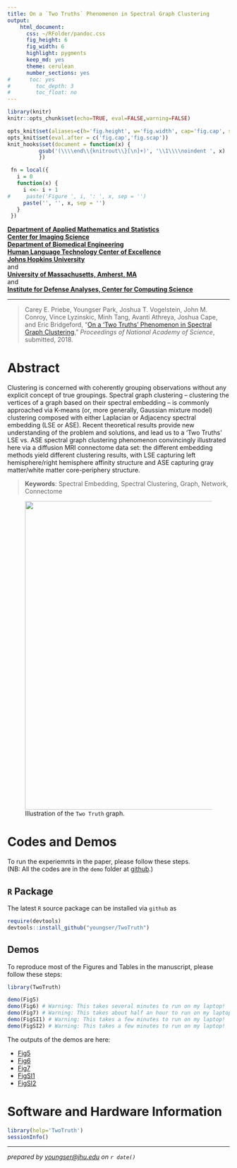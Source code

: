 ```yaml
---
title: On a `Two Truths` Phenomenon in Spectral Graph Clustering
output: 
    html_document:
      css: ~/RFolder/pandoc.css
      fig_height: 6
      fig_width: 6
      highlight: pygments
      keep_md: yes
      theme: cerulean
      number_sections: yes
#      toc: yes
#        toc_depth: 3
#        toc_float: no
---
```


```r
library(knitr)
knitr::opts_chunk$set(echo=TRUE, eval=FALSE,warning=FALSE)

opts_knit$set(aliases=c(h='fig.height', w='fig.width', cap='fig.cap', scap='fig.scap'))                                                                               
opts_knit$set(eval.after = c('fig.cap','fig.scap'))                                                                            
knit_hooks$set(document = function(x) {                                                                                        
          gsub('(\\\\end\\{knitrout\\}[\n]+)', '\\1\\\\noindent ', x)                                                                  
          })

 fn = local({
   i = 0
   function(x) {
     i <<- i + 1
#     paste('Figure ', i, ': ', x, sep = '')
     paste('', '', x, sep = '')
   }
 })

```

**[Department of Applied Mathematics and Statistics](http://engineering.jhu.edu/ams/)**      
**[Center for Imaging Science](http://www.cis.jhu.edu)**  
**[Department of Biomedical Engineering](http://engineering.jhu.edu/bme/)**      
**[Human Language Technology Center of Excellence](http://hltcoe.jhu.edu)**  
**[Johns Hopkins University](http://www.jhu.edu)**  
and  
**[University of Massachusetts, Amherst, MA](http://umass.edu)**  
and  
**[Institute for Defense Analyses, Center for Computing Science]()**  

-----

> Carey E. Priebe, Youngser Park, Joshua T. Vogelstein, John M. Conroy, Vince Lyzinskic, Minh Tang, Avanti Athreya, Joshua Cape, and Eric Bridgeford, "[On a 'Two Truths' Phenomenon in Spectral Graph Clustering](http://arxiv.org/abs/xxxx)," _Proceedings of National Academy of Science_, submitted, 2018.


# Abstract

Clustering is concerned with coherently grouping observations without any explicit concept of true groupings. Spectral graph clustering -- clustering the vertices of a graph based on their spectral embedding -- is commonly approached via K-means (or, more generally, Gaussian mixture model) clustering composed with either Laplacian or Adjacency spectral embedding (LSE or ASE).
Recent theoretical results provide new understanding of the problem and solutions, and lead us to a 'Two Truths' LSE vs. ASE spectral graph clustering phenomenon
convincingly illustrated here via a diffusion MRI connectome data set:
 the different embedding methods yield different clustering results,
 with LSE capturing left hemisphere/right hemisphere affinity structure
 and ASE capturing gray matter/white matter core-periphery structure.
 
> **Keywords**: Spectral Embedding, Spectral Clustering, Graph, Network, Connectome

<figure>
<img src="vignettes/killerfig-cep-g1.jpg" width="700px" />
  <figcaption>Illustration of the `Two Truth` graph.</figcaption>
</figure>


# Codes and Demos

To run the experiemnts in the paper, please follow these steps.  
(NB: All the codes are in the `demo` folder at [github](https://github.com/youngser/TwoTruth).)

## `R` Package

The latest `R` source package can be installed via `github` as

```r
require(devtools)
devtools::install_github("youngser/TwoTruth")
```

## Demos

To reproduce most of the Figures and Tables in the manuscript, please follow these steps:

```r
library(TwoTruth)

demo(Fig5)
demo(Fig6) # Warning: This takes several minutes to run on my laptop!
demo(Fig7) # Warning: This takes about half an hour to run on my laptop!
demo(FigSI1) # Warning: This takes a few minutes to run on my laptop!
demo(FigSI2) # Warning: This takes a few minutes to run on my laptop!
```

The outputs of the demos are here:

* [Fig5](http://www.cis.jhu.edu/~parky/TwoTruth/demo/Fig5.html)
* [Fig6](http://www.cis.jhu.edu/~parky/TwoTruth/demo/Fig6.html)
* [Fig7](http://www.cis.jhu.edu/~parky/TwoTruth/demo/Fig7.html)
* [FigSI1](http://www.cis.jhu.edu/~parky/TwoTruth/demo/FigSI1.html)
* [FigSI2](http://www.cis.jhu.edu/~parky/TwoTruth/demo/FigSI2.html)

# Software and Hardware Information

```r
library(help='TwoTruth')
sessionInfo()
```

-----
*prepared by <youngser@jhu.edu> on `r date()`*
